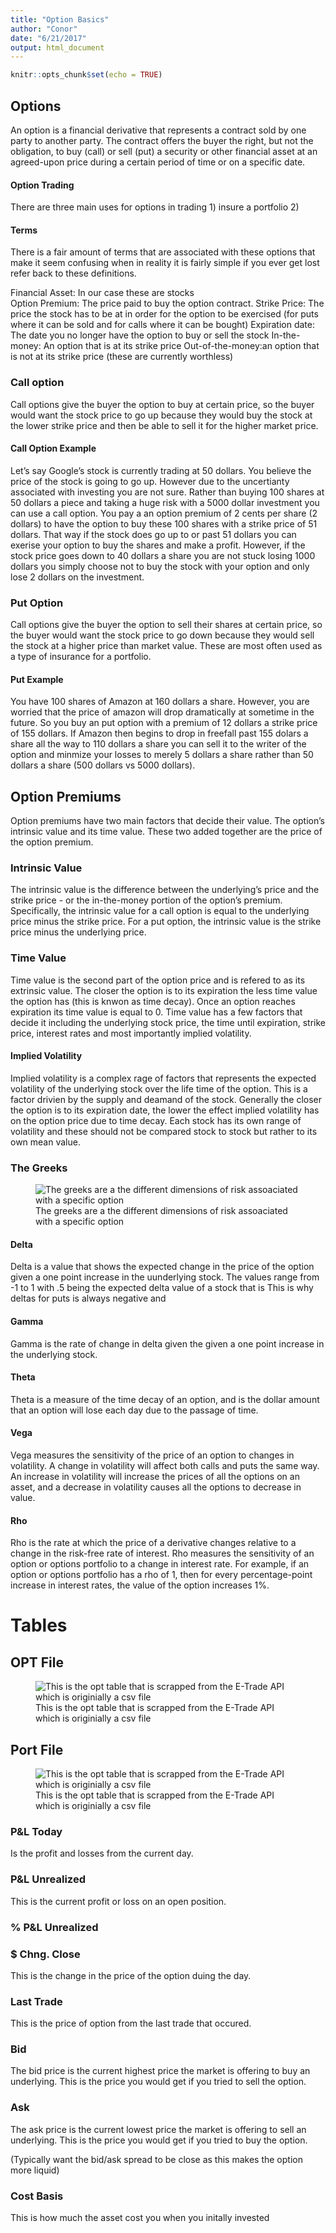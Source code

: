 ```yaml
---
title: "Option Basics"
author: "Conor"
date: "6/21/2017"
output: html_document
---
```



```r
knitr::opts_chunk$set(echo = TRUE)
```




## Options
An option is a financial derivative that represents a contract sold by one party to another party. The contract offers the buyer the right, but not the obligation, to buy (call) or sell (put) a security or other financial asset at an agreed-upon price during a certain period of time or on a specific date.

#### Option Trading
There are three main uses for options in trading 1) insure a portfolio 2) 


#### Terms
There is a fair amount of terms that are associated with these options that make it seem confusing when in reality it is fairly simple if you ever get lost refer back to these definitions. 

Financial Asset: In our case these are stocks  
Option Premium: The price paid to buy the option contract. 
Strike Price: The price the stock has to be at in order for the option to be exercised (for puts where it can be sold and for calls where it can be bought)
Expiration date: The date you no longer have the option to buy or sell the stock
In-the-money: An option that is at its strike price
Out-of-the-money:an option that is not at its strike price (these are currently worthless)


### Call option
Call options give the buyer the option to buy at certain price, so the buyer would want the stock price to go up because they would buy the stock at the lower strike price and then be able to sell it for the higher market price. 

#### Call Option Example
Let's say Google's stock is currently trading at 50 dollars. You believe the price of the stock is going to go up. However due to the uncertianty associated with investing you are not sure. Rather than buying 100 shares at 50 dollars a piece and taking a huge risk with a 5000 dollar investment you can use a call option. You pay a an option premium of 2 cents per share (2 dollars) to have the option to buy these 100 shares with a strike price of 51 dollars. That way if the stock does go up to or past 51 dollars you can exerise your option to buy the shares and make a profit. However, if the stock price goes down to 40 dollars a share you are not stuck losing 1000 dollars you simply choose not to buy the stock with your option and only lose 2 dollars on the investment. 

### Put Option

Call options give the buyer the option to sell their shares at certain price, so the buyer would want the stock price to go down because they would sell the stock at a higher price than market value. These are most often used as a type of insurance for a portfolio. 

#### Put Example

You have 100 shares of Amazon at 160 dollars a share. However, you are worried that the price of amazon will drop dramatically at sometime in the future. So you buy an put option with a premium of 12 dollars a strike price of 155 dollars. If Amazon then begins to drop in freefall past 155 dolars a share all the way to 110 dollars a share you can sell it to the writer of the option and minmize your losses to merely 5 dollars a share rather than 50 dollars a share (500 dollars vs 5000 dollars).


## Option Premiums

Option premiums have two main factors that decide their value. The option's intrinsic value and its time value. These two added together are the price of the option premium.

### Intrinsic Value

The intrinsic value is the difference between the underlying's price and the strike price - or the in-the-money portion of the option's premium. Specifically, the intrinsic value for a call option is equal to the underlying price minus the strike price. For a put option, the intrinsic value is the strike price minus the underlying price.

### Time Value

Time value is the second part of the option price and is refered to as its extrinsic value. The closer the option is to its expiration the less time value the option has (this is knwon as time decay). Once an option reaches expiration its time value is equal to 0.  Time value has a few factors that decide it including the underlying stock price, the time until expiration, strike price, interest rates and most importantly implied volatility.

#### Implied Volatility

Implied volatility is a complex rage of factors that represents the expected volatility of the underlying stock over the life time of the option. This is a factor drivien by the supply and deamand of the stock. Generally the closer the option is to its expiration date, the lower the effect implied volatility has on the option price due to time decay. Each stock has its own range of volatility and these should not be compared stock to stock but rather to its own mean value.


### The Greeks 

![The greeks are a the different dimensions of risk assoaciated with a specific option ](/Users/conormclaughlin/Desktop/The.Greeks.Table.png)

#### Delta
Delta is a value that shows the expected change in the price of the option given a one point increase in the uunderlying stock. The values range from -1 to 1 with .5 being the expected delta value of a stock that is  This is why deltas for puts is always negative and 

#### Gamma
Gamma is the rate of change in delta given the given a one point increase in the underlying stock.

#### Theta 
Theta is a measure of the time decay of an option, and is the dollar amount that an option will lose each day due to the passage of time.

#### Vega
Vega measures the sensitivity of the price of an option to changes in volatility. A change in volatility will affect both calls and puts the same way. An increase in volatility will increase the prices of all the options on an asset, and a decrease in volatility causes all the options to decrease in value.

#### Rho
Rho is the rate at which the price of a derivative changes relative to a change in the risk-free rate of interest. Rho measures the sensitivity of an option or options portfolio to a change in interest rate.
For example, if an option or options portfolio has a rho of 1, then for every percentage-point increase in interest rates, the value of the option increases 1%.

# Tables

## OPT File

![This is the opt table that is scrapped from the E-Trade API which is originially a csv file](/Users/conormclaughlin/Desktop/opt.table.png)


## Port File


![This is the opt table that is scrapped from the E-Trade API which is originially a csv file](/Users/conormclaughlin/Desktop/Port.table.png)


### P&L Today
Is the profit and losses from the current day.

### P&L Unrealized
This is the current profit or loss on an open position. 

### % P&L Unrealized 

### $ Chng. Close
This is the change in the price of the option duing the day. 

### Last Trade
This is the price of option from the last trade that occured.

### Bid
The bid price is the current highest price the market is offering to buy an underlying. This is the price you would get if you tried to sell the option.

### Ask 
The ask price is the current lowest price the market is offering to sell an underlying. This is the price you would get if you tried to buy the option.

(Typically want the bid/ask spread to be close as this makes the option more liquid)

### Cost Basis
This is how much the asset cost you when you initally invested







